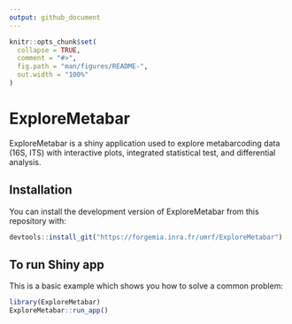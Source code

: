 ```yaml
---
output: github_document
---
```


<!-- README.md is generated from README.Rmd. Please edit that file -->

```r
knitr::opts_chunk$set(
  collapse = TRUE,
  comment = "#>",
  fig.path = "man/figures/README-",
  out.width = "100%"
)
```
# ExploreMetabar

<!-- badges: start -->
<!-- [![Lifecycle: experimental](https://img.shields.io/badge/lifecycle-experimental-orange.svg)](https://www.tidyverse.org/lifecycle/#experimental) -->
<!-- badges: end -->

ExploreMetabar is a shiny application used to explore metabarcoding data (16S, ITS) with interactive plots, integrated statistical test, and differential analysis. 

## Installation

You can install the development version of ExploreMetabar from this repository with:

``` r
devtools::install_git("https://forgemia.inra.fr/umrf/ExploreMetabar")
```

## To run Shiny app

This is a basic example which shows you how to solve a common problem:

```r
library(ExploreMetabar)
ExploreMetabar::run_app()
```

<!-- What is special about using `README.Rmd` instead of just `README.md`? You can include R chunks like so: -->

<!-- ```{r cars} -->
<!-- summary(cars) -->
<!-- ``` -->

<!-- You'll still need to render `README.Rmd` regularly, to keep `README.md` up-to-date. -->

<!-- You can also embed plots, for example: -->

<!-- ```{r pressure, echo = FALSE} -->
<!-- plot(pressure) -->
<!-- ``` -->

